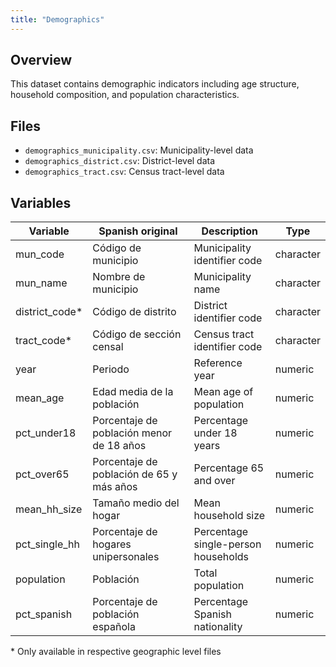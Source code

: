 ```yaml
---
title: "Demographics"
---
```


## Overview

This dataset contains demographic indicators including age structure, household composition, and population characteristics.

## Files

- `demographics_municipality.csv`: Municipality-level data
- `demographics_district.csv`: District-level data
- `demographics_tract.csv`: Census tract-level data

## Variables

| Variable | Spanish original | Description | Type |
|----------|-----------------|-------------|------|
| mun_code | Código de municipio | Municipality identifier code | character |
| mun_name | Nombre de municipio | Municipality name | character |
| district_code* | Código de distrito | District identifier code | character |
| tract_code* | Código de sección censal | Census tract identifier code | character |
| year | Periodo | Reference year | numeric |
| mean_age | Edad media de la población | Mean age of population | numeric |
| pct_under18 | Porcentaje de población menor de 18 años | Percentage under 18 years | numeric |
| pct_over65 | Porcentaje de población de 65 y más años | Percentage 65 and over | numeric |
| mean_hh_size | Tamaño medio del hogar | Mean household size | numeric |
| pct_single_hh | Porcentaje de hogares unipersonales | Percentage single-person households | numeric |
| population | Población | Total population | numeric |
| pct_spanish | Porcentaje de población española | Percentage Spanish nationality | numeric |

\* Only available in respective geographic level files
